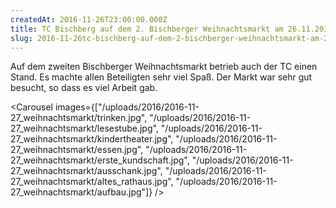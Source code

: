```yaml
---
createdAt: 2016-11-26T23:00:00.000Z
title: TC Bischberg auf dem 2. Bischberger Weihnachtsmarkt am 26.11.2016
slug: 2016-11-26tc-bischberg-auf-dem-2-bischberger-weihnachtsmarkt-am-26112016
---
```


Auf dem zweiten Bischberger Weihnachtsmarkt betrieb auch der TC einen 
Stand. Es machte allen Beteiligten sehr viel Spaß. Der Markt war sehr 
gut besucht, so dass es viel Arbeit gab.

<Carousel images={["/uploads/2016/2016-11-27_weihnachtsmarkt/trinken.jpg", "/uploads/2016/2016-11-27_weihnachtsmarkt/lesestube.jpg", "/uploads/2016/2016-11-27_weihnachtsmarkt/kindertheater.jpg", "/uploads/2016/2016-11-27_weihnachtsmarkt/essen.jpg", "/uploads/2016/2016-11-27_weihnachtsmarkt/erste_kundschaft.jpg", "/uploads/2016/2016-11-27_weihnachtsmarkt/ausschank.jpg", "/uploads/2016/2016-11-27_weihnachtsmarkt/altes_rathaus.jpg", "/uploads/2016/2016-11-27_weihnachtsmarkt/aufbau.jpg"]} />

